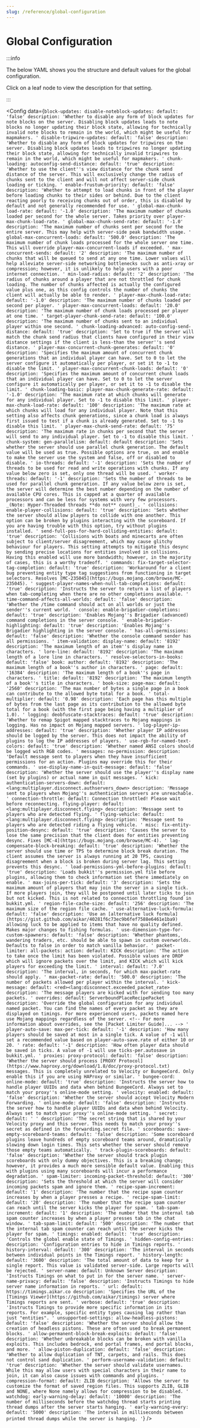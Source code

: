```yaml
---
slug: /reference/global-configuration
---
```


# Global Configuration


:::info

The below YAML shows you the structure and default values for the global configuration.

Click on a leaf node to view the description for that setting.

:::

<Config
    data={`
block-updates:
  disable-noteblock-updates:
    default: 'false'
    description: 'Whether to disable any form of block updates for note blocks on
      the server. Disabling block updates leads to note blocks no longer updating
      their block state, allowing for technically invalid note blocks to remain in
      the world, which might be useful for mapmakers. '
  disable-tripwire-updates:
    default: 'false'
    description: 'Whether to disable any form of block updates for tripwires on the
      server. Disabling block updates leads to tripwires no longer updating their
      block state, allowing for technically invalid tripwires to remain in the world,
      which might be useful for mapmakers. '
chunk-loading:
  autoconfig-send-distance:
    default: 'true'
    description: 'Whether to use the client''s view distance for the chunk send distance
      of the server. This will exclusively change the radius of chunks sent to the
      client and will not affect server-side chunk loading or ticking. '
  enable-frustum-priority:
    default: 'false'
    description: 'Whether to attempt to load chunks in front of the player before
      loading chunks to their sides or behind. Due to the client reacting poorly to
      receiving chunks out of order, this is disabled by default and not generally
      recommended for use. '
  global-max-chunk-load-rate:
    default: '-1.0'
    description: 'The maximum number of chunks loaded per second for the whole server.
      Takes priority over player-max-chunk-load-rate. '
  global-max-chunk-send-rate:
    default: '-1.0'
    description: 'The maximum number of chunks sent per second for the entire server.
      This may help with server-side peak bandwidth usage. '
  global-max-concurrent-loads:
    default: '500.0'
    description: 'The maximum number of chunk loads processed for the whole server
      one time. This will override player-max-concurrent-loads if exceeded. '
  max-concurrent-sends:
    default: '2'
    description: 'The maximum number of chunks that will be queued to send at any
      one time. Lower values will help alleviate server-side networking bottlenecks
      such as anti-xray or compression; however, it is unlikely to help users with
      a poor internet connection. '
  min-load-radius:
    default: '2'
    description: 'The radius of chunks around a player that are not throttled for
      chunk loading. The number of chunks affected is actually the configured value
      plus one, as this config controls the number of chunks the client will actually
      be able to render. '
  player-max-chunk-load-rate:
    default: '-1.0'
    description: 'The maximum number of chunks loaded per second per player. '
  player-max-concurrent-loads:
    default: '20.0'
    description: 'The maximum number of chunk loads processed per player at one time. '
  target-player-chunk-send-rate:
    default: '100.0'
    description: 'The maximum number of chunks sent to an individual player within
      one second. '
chunk-loading-advanced:
  auto-config-send-distance:
    default: 'true'
    description: 'Set to true if the server will match the chunk send radius that
      clients have configured in their view distance settings if the client is less-than
      the server''s send distance. '
  player-max-concurrent-chunk-generates:
    default: '0'
    description: 'Specifies the maximum amount of concurrent chunk generations that
      an individual player can have. Set to 0 to let the server configure it automatically
      per player, or set it to -1 to disable the limit. '
  player-max-concurrent-chunk-loads:
    default: '0'
    description: 'Specifies the maximum amount of concurrent chunk loads that an individual
      player can have. Set to 0 to let the server configure it automatically per player,
      or set it to -1 to disable the limit. '
chunk-loading-basic:
  player-max-chunk-generate-rate:
    default: '-1.0'
    description: 'The maximum rate at which chunks will generate for any individual
      player. Set to -1 to disable this limit. '
  player-max-chunk-load-rate:
    default: '100'
    description: 'The maximum rate at which chunks will load for any individual player.
      Note that this setting also affects chunk generations, since a chunk load is
      always first issued to test if a chunk is already generated. Set to -1 to disable
      this limit. '
  player-max-chunk-send-rate:
    default: '75'
    description: 'The maximum rate in chunks per second that the server will send
      to any individual player. Set to -1 to disable this limit. '
chunk-system:
  gen-parallelism:
    default: default
    description: 'Sets whether the server should use parallel chunk generation. The
      default value will be used as true. Possible options are true, on and enable
      to make the server use the system and false, off or disabled to disable. '
  io-threads:
    default: '-1'
    description: 'Sets the number of threads to be used for read and write operations
      with chunks. If any value below zero is set, only one thread will be used. '
  worker-threads:
    default: '-1'
    description: 'Sets the number of threads to be used for parallel chunk generation.
      If any value below zero is set, the server will determine the best number depending
      on the number of available CPU cores. This is capped at a quarter of available
      processors and can be less for systems with very few processors. _(Note: Hyper-Threaded
      threads **do not** count)_. '
collisions:
  enable-player-collisions:
    default: 'true'
    description: 'Sets whether the server should allow players to collide with one
      another. This option can be broken by plugins interacting with the scoreboard.
      If you are having trouble with this option, try without plugins installed. '
  send-full-pos-for-hard-colliding-entities:
    default: 'true'
    description: 'Collisions with boats and minecarts are often subject to client/server
      disagreement, which may cause glitchy behaviour for players. This setting attempts
      to mitigate this desync by sending precise locations for entities involved in
      collisions. Having this enabled will use more bandwidth; however, in the majority
      of cases, this is a worthy tradeoff. '
commands:
  fix-target-selector-tag-completion:
    default: 'true'
    description: 'Workaround for a client bug preventing entity type tag suggestions
      from functioning in target selectors. Resolves [MC-235045](https://bugs.mojang.com/browse/MC-235045). '
  suggest-player-names-when-null-tab-completions:
    default: 'true'
    description: 'Instructs the server to return a list of players when tab-completing
      when there are no other completions available. '
  time-command-affects-all-worlds:
    default: 'false'
    description: 'Whether the /time command should act on all worlds or just the sender''s
      current world. '
console:
  enable-brigadier-completions:
    default: 'true'
    description: 'Enables Mojang''s Brigadier (advanced) command completions in the
      server console. '
  enable-brigadier-highlighting:
    default: 'true'
    description: 'Enables Mojang''s Brigadier highlighting in the server console. '
  has-all-permissions:
    default: 'false'
    description: 'Whether the console command sender has all permissions. '
item-validation:
  display-name:
    default: '8192'
    description: 'The maximum length of an item''s display name in characters. '
  lore-line:
    default: '8192'
    description: 'The maximum length of a lore line in characters. '
  resolve-selectors-in-books:
    default: 'false'
  book:
    author:
      default: '8192'
      description: 'The maximum length of a book''s author in characters. '
    page:
      default: '16384'
      description: 'The maximum length of a book''s page in characters. '
    title:
      default: '8192'
      description: 'The maximum length of a book''s title in characters. '
  book-size:
    page-max:
      default: '2560'
      description: 'The max number of bytes a single page in a book can contribute
        to the allowed byte total for a book. '
    total-multiplier:
      default: '0.98'
      description: 'Each page has this multiple of bytes from the last page as its
        contribution to the allowed byte total for a book (with the first page being
        having a multiplier of 1.0). '
logging:
  deobfuscate-stacktraces:
    default: 'true'
    description: 'Whether to remap Spigot mapped stacktraces to Mojang mappings in
      logging. Has no impact on Mojang mapped servers. '
  log-player-ip-addresses:
    default: 'true'
    description: 'Whether player IP addresses should be logged by the server. This
      does not impact the ability of plugins to log the IP addresses of players. '
  use-rgb-for-named-text-colors:
    default: 'true'
    description: 'Whether named ANSI colors should be logged with RGB codes. '
messages:
  no-permission:
    description: 'Default message sent to players when they have insufficient permissions
      for an action. Plugins may override this for their commands. '
  use-display-name-in-quit-message:
    default: 'false'
    description: 'Whether the server should use the player''s display name (set by
      plugins) or actual name in quit messages. '
  kick:
    authentication-servers-down:
      default: <lang:multiplayer.disconnect.authservers_down>
      description: 'Message sent to players when Mojang''s authentication servers
        are unreachable. '
    connection-throttle:
      default: Connection throttled! Please wait before reconnecting.
    flying-player:
      default: <lang:multiplayer.disconnect.flying>
      description: 'Message sent to players who are detected flying. '
    flying-vehicle:
      default: <lang:multiplayer.disconnect.flying>
      description: 'Message sent to players who are detected riding a flying vehicle. '
misc:
  fix-entity-position-desync:
    default: 'true'
    description: 'Causes the server to lose the same precision that the client does
      for entities preventing desync. Fixes [MC-4](https://bugs.mojang.com/browse/MC-4). '
  lag-compensate-block-breaking:
    default: 'true'
    description: 'Whether the server should use time or TPS to determine block break
      duration. The client assumes the server is always running at 20 TPS, causing
      disagreement when a block is broken during server lag. This setting prevents
      this desync. '
  load-permissions-yml-before-plugins:
    default: 'true'
    description: 'Loads bukkit''s permission.yml file before plugins, allowing them
      to check information set there immediately on enable. '
  max-joins-per-tick:
    default: '3'
    description: 'Sets the maximum amount of players that may join the server in a
      single tick. If more players join, they will be postponed until later ticks
      to join but not kicked. This is not related to connection throttling found in
      bukkit.yml. '
  region-file-cache-size:
    default: '256'
    description: 'The maximum size of the region file cache. '
  use-alternative-luck-formula:
    default: 'false'
    description: 'Use an [alternative luck formula](https://gist.github.com/aikar/40281f6c73ec9b6fef7588e6461e1ba9)
      allowing luck to be applied to items that have no quality defined. Makes major
      changes to fishing formulas. '
  use-dimension-type-for-custom-spawners:
    default: 'false'
    description: 'Whether phantoms, wandering traders, etc. should be able to spawn
      in custom overworlds. Defaults to false in order to match vanilla behavior. '
packet-limiter:
  all-packets:
    action:
      default: KICK
      description: 'The action to take once the limit has been violated. Possible
        values are DROP which will ignore packets over the limit, and KICK which will
        kick players for exceeding the limit. '
    interval:
      default: '7.0'
      description: 'The interval, in seconds, for which max-packet-rate should apply. '
    max-packet-rate:
      default: '500.0'
      description: 'The number of packets allowed per player within the interval. '
  kick-message:
    default: <red><lang:disconnect.exceeded_packet_rate>
    description: 'The message players are kicked with for sending too many packets. '
  overrides:
    default: ServerboundPlaceRecipePacket
    description: 'Override the global configuration for any individual named packet.
      You can find the names of every packet as they are displayed on timings. For
      more experienced users, packets named here use Mojang mappings regardless of
      the server. <!-- For more information about overrides, see the [Packet Limiter
      Guide]... --> '
player-auto-save:
  max-per-tick:
    default: '-1'
    description: 'How many players should be saved at most in a single tick. A value
      of -1 will set a recommended value based on player-auto-save.rate of either
      10 or 20. '
  rate:
    default: '-1'
    description: 'How often player data should be saved in ticks. A value of -1 will
      use ticks-per.autosave in bukkit.yml. '
proxies:
  proxy-protocol:
    default: 'false'
    description: 'Whether the server should process [PROXY Protocol](https://www.haproxy.org/download/1.8/doc/proxy-protocol.txt)
      messages. This is completely unrelated to Velocity or BungeeCord. Only enable
      this if you are using HAProxy or similar. '
  bungee-cord:
    online-mode:
      default: 'true'
      description: 'Instructs the server how to handle player UUIDs and data when
        behind BungeeCord. Always set to match your proxy''s online-mode setting. '
  velocity:
    enabled:
      default: 'false'
      description: 'Whether the server should accept Velocity Modern Forwarding. '
    online-mode:
      default: 'false'
      description: 'Instructs the server how to handle player UUIDs and data when
        behind Velocity. Always set to match your proxy''s online-mode setting. '
    secret:
      default: ' '
      description: 'The secret string that is shared by your Velocity proxy and this
        server. This needs to match your proxy''s secret as defined in the forwarding.secret
        file. '
scoreboards:
  save-empty-scoreboard-teams:
    default: 'false'
    description: 'Some scoreboard plugins leave hundreds of empty scoreboard teams
      around, dramatically slowing down login times. This sets whether the server
      should remove those empty teams automatically. '
  track-plugin-scoreboards:
    default: 'false'
    description: 'Whether the server should track plugin scoreboards with only dummy
      objectives. This is a breaking change; however, it provides a much more sensible
      default value. Enabling this with plugins using many scoreboards will incur
      a performance degradation. '
spam-limiter:
  incoming-packet-threshold:
    default: '300'
    description: 'Sets the threshold at which the server will consider incoming packets
      spam and ignore them. '
  recipe-spam-increment:
    default: '1'
    description: 'The number that the recipe spam counter increases by when a player
      presses a recipe. '
  recipe-spam-limit:
    default: '20'
    description: 'The number that the recipe spam counter can reach until the server
      kicks the player for spam. '
  tab-spam-increment:
    default: '1'
    description: 'The number that the internal tab spam counter increases by when
      a player presses tab in the chat window. '
  tab-spam-limit:
    default: '500'
    description: 'The number that the internal tab spam counter can reach until the
      server kicks the player for spam. '
timings:
  enabled:
    default: 'true'
    description: 'Controls the global enable state of Timings. '
  hidden-config-entries:
    description: 'Configuration entries to hide in Timings reports. '
  history-interval:
    default: '300'
    description: 'The interval in seconds between individual points in the Timings
      report. '
  history-length:
    default: '3600'
    description: 'The total amount of data to keep for a single report. This value
      is validated server-side. Large reports will be rejected. '
  server-name:
    default: Unknown Server
    description: 'Instructs Timings on what to put in for the server name. '
  server-name-privacy:
    default: 'false'
    description: 'Instructs Timings to hide server name information in reports. '
  url:
    default: https://timings.aikar.co
    description: 'Specifies the URL of the [Timings Viewer](https://github.com/aikar/timings)
      server where Timings reports are sent. '
  verbose:
    default: 'true'
    description: 'Instructs Timings to provide more specific information in its reports.
      For example, specific entity types causing lag rather than just "entities". '
unsupported-settings:
  allow-headless-pistons:
    default: 'false'
    description: 'Whether the server should allow the creation of headless pistons.
      These are often used to break permanent blocks. '
  allow-permanent-block-break-exploits:
    default: 'false'
    description: 'Whether unbreakable blocks can be broken with vanilla exploits.
      This includes bedrock, end portal frames, end portal blocks, and more. '
  allow-piston-duplication:
    default: 'false'
    description: 'Whether to allow duplication of TNT, carpets, and rails. This does
      not control sand duplication. '
  perform-username-validation:
    default: 'true'
    description: 'Whether the server should validate usernames. While this may allow
      users with special characters in their name to join, it can also cause issues
      with commands and plugins. '
  compression-format:
    default: ZLIB
    description: 'Allows the server to customize the format of saved region files.
      This supports ZLIB, GLIB and NONE, where None namely allows for compression
      to be disabled. '
watchdog:
  early-warning-delay:
    default: '10000'
    description: 'The number of milliseconds before the watchdog thread starts printing
      thread dumps after the server starts hanging. '
  early-warning-every:
    default: '5000'
    description: 'The interval in milliseconds between printed thread dumps while
      the server is hanging. '
`}
/>

